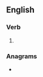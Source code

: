 {{also|émigrâtes}}
==English==

===Verb===
{{head|en|verb form}}

# {{en-third-person singular of|emigrate}}

===Anagrams===
* {{anagrams|en|a=aeegimrst|Meritages}}